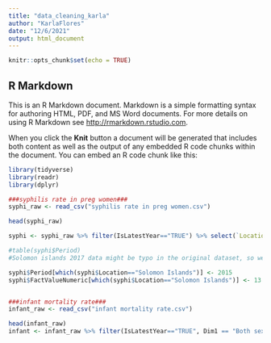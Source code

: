 ```yaml
---
title: "data_cleaning_karla"
author: "KarlaFlores"
date: "12/6/2021"
output: html_document
---
```


```r
knitr::opts_chunk$set(echo = TRUE)
```

## R Markdown

This is an R Markdown document. Markdown is a simple formatting syntax for authoring HTML, PDF, and MS Word documents. For more details on using R Markdown see <http://rmarkdown.rstudio.com>.

When you click the **Knit** button a document will be generated that includes both content as well as the output of any embedded R code chunks within the document. You can embed an R code chunk like this:

```r
library(tidyverse) 
library(readr)
library(dplyr)

###syphilis rate in preg women###
syphi_raw <- read_csv("syphilis rate in preg women.csv")

head(syphi_raw)

syphi <- syphi_raw %>% filter(IsLatestYear=="TRUE") %>% select(`Location`,`Period`, `FactValueNumeric`)

#table(syphi$Period)
#Solomon islands 2017 data might be typo in the original dataset, so we manually input their 2015 data 

syphi$Period[which(syphi$Location=="Solomon Islands")] <- 2015
syphi$FactValueNumeric[which(syphi$Location=="Solomon Islands")] <- 13.2


###infant mortality rate###
infant_raw <- read_csv("infant mortality rate.csv")

head(infant_raw)
infant <- infant_raw %>% filter(IsLatestYear=="TRUE", Dim1 == "Both sexes") %>% select(`Location`,`Period`, `FactValueNumeric`)


```

